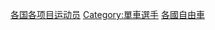 {{Commonscat|Cyclists by country}}
{{Categories by country|nocat}}

[[Category:各国各项目运动员|]]
[[Category:單車選手|Category:單車選手]]
[[Category:各國自由車|]]